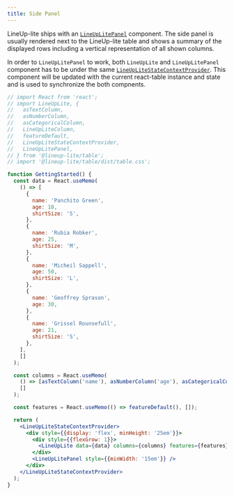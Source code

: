 ```yaml
---
title: Side Panel
---
```


LineUp-lite ships with an [`LineUpLitePanel`](/api/table/modules.html#lineuplitepanel) component. 
The side panel is usually rendered next to the LineUp-lite table and shows a summary of the displayed rows including a vertical representation of all shown columns. 

In order to `LineUpLitePanel` to work, both `LineUpLite` and `LineUpLitePanel` component has to be under the same [`LineUpLiteStateContextProvider`](/api/table/modules.html#lineuplitestatecontextprovider).
This component will be updated with the current react-table instance and state and is used to synchronize the both compnents.


```jsx live
// import React from 'react';
// import LineUpLite, {
//   asTextColumn,
//   asNumberColumn,
//   asCategoricalColumn,
//   LineUpLiteColumn,
//   featureDefault,
//   LineUpLiteStateContextProvider,
//   LineUpLitePanel,
// } from '@lineup-lite/table';
// import '@lineup-lite/table/dist/table.css';

function GettingStarted() {
  const data = React.useMemo(
    () => [
      {
        name: 'Panchito Green',
        age: 10,
        shirtSize: 'S',
      },
      {
        name: 'Rubia Robker',
        age: 25,
        shirtSize: 'M',
      },
      {
        name: 'Micheil Sappell',
        age: 50,
        shirtSize: 'L',
      },
      {
        name: 'Geoffrey Sprason',
        age: 30,
      },
      {
        name: 'Grissel Rounsefull',
        age: 21,
        shirtSize: 'S',
      },
    ],
    []
  );

  const columns = React.useMemo(
    () => [asTextColumn('name'), asNumberColumn('age'), asCategoricalColumn('shirtSize')],
    []
  );

  const features = React.useMemo(() => featureDefault(), []);

  return (
    <LineUpLiteStateContextProvider>
      <div style={{display: 'flex', minHeight: '25em'}}>
        <div style={{flexGrow: 1}}>
          <LineUpLite data={data} columns={columns} features={features} />
        </div>
        <LineUpLitePanel style={{minWidth: '15em'}} />
      </div>
    </LineUpLiteStateContextProvider>
  );
}
```
